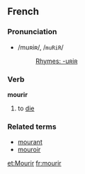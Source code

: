 ==French==
===Pronunciation===
*/muʀiʀ/, /<tt>muRiR</tt>/
*:[[Rhymes:French:-uʀiʀ|Rhymes: -uʀiʀ]]

===Verb===
'''mourir'''

# to [[die]]

===Related terms===
*[[mourant]]
*[[mouroir]]

[[et:Mourir]]
[[fr:mourir]]